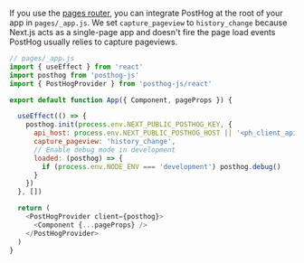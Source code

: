 If you use the [pages router](https://nextjs.org/docs/pages), you can integrate PostHog at the root of your app in `pages/_app.js`. We set `capture_pageview` to `history_change` because Next.js acts as a single-page app and doesn't fire the page load events PostHog usually relies to capture pageviews.

```js
// pages/_app.js
import { useEffect } from 'react'
import posthog from 'posthog-js'
import { PostHogProvider } from 'posthog-js/react'

export default function App({ Component, pageProps }) {

  useEffect(() => {
    posthog.init(process.env.NEXT_PUBLIC_POSTHOG_KEY, {
      api_host: process.env.NEXT_PUBLIC_POSTHOG_HOST || '<ph_client_api_host>',
      capture_pageview: 'history_change',
      // Enable debug mode in development
      loaded: (posthog) => {
        if (process.env.NODE_ENV === 'development') posthog.debug()
      }
    })
  }, [])

  return (
    <PostHogProvider client={posthog}>
      <Component {...pageProps} />
    </PostHogProvider>
  )
}
```